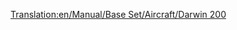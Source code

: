 [[Translation:en/Manual/Base Set/Aircraft/Darwin 200]]

{{es/Manual/Base Set/Aircraft/Aeronaves|Nombre=Darwin 200
|Imagen=[[File:en/Manual/Base Set/Aircraft/Boeing737.png|Darwin 200]]
|Precio=69.726 € (34.863 £)
|Velocidad=947 km/h (592 mph)
|Coste-anual=8.718 € (4,359 £)
|Diseño=1967
|Duración=22
|Capacidad=110 pasajeros y 15 sacos de correo
|
|Descripción=Un avión a reacción estándar. Usarlo en aeropuertos más grandes.
|Vida-real=Boeing 737
}}
